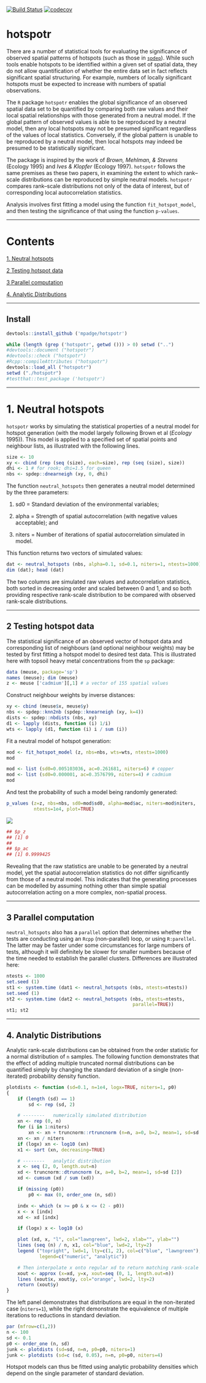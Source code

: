 [![Build Status](https://travis-ci.org/mpadge/hotspotr.svg?branch=master)](https://travis-ci.org/mpadge/hotspotr)
[![codecov](https://codecov.io/gh/mpadge/hotspotr/branch/master/graph/badge.svg)](https://codecov.io/gh/mpadge/hotspotr)

# hotspotr 

There are a number of statistical tools for evaluating the significance of
observed spatial patterns of hotspots (such as those in
[`spdep`](https://cran.r-project.org/package=spdep)). While such tools enable
hotspots to be identified within a given set of spatial data, they do not allow
quantification of whether the entire data set in fact reflects significant
spatial structuring. For example, numbers of locally significant hotspots must
be expected to increase with numbers of spatial observations. 

The `R` package `hotspotr` enables the global significance of an observed
spatial data set to be quantified by comparing both raw values and their local
spatial relationships with those generated from a neutral model. If the global
pattern of observed values is able to be reproduced by a neutral model, then any
local hotspots may not be presumed significant regardless of the values of local
statistics. Conversely, if the global pattern is unable to be reproduced by a
neutral model, then local hotspots may indeed be presumed to be statistically
significant.

The package is inspired by the work of *Brown, Mehlman, & Stevens* (Ecology
1995) and *Ives & Klopfer* (Ecology 1997). `hotspotr` follows the same premises
as these two papers, in examining the extent to which rank--scale distributions
can be reproduced by simple neutral models. `hotspotr` compares rank--scale
distributions not only of the data of interest, but of corresponding local
autocorrelation statistics.

Analysis involves first fitting a model using the function
`fit_hotspot_model`, and then testing the significance of that using the
function `p-values`.

--------


# Contents

[1. Neutral hotspots](#1-neutral)

[2 Testing hotspot data](#2-hotspot-test)

[3 Parallel computation](#3-parallel)

[4. Analytic Distributions](#4-analytic-dists)

--------


## Install

```r
devtools::install_github ('mpadge/hotspotr')
```
```r
while (length (grep ('hotspotr', getwd ())) > 0) setwd ("..")
#devtools::document ("hotspotr")
#devtools::check ("hotspotr")
#Rcpp::compileAttributes ("hotspotr")
devtools::load_all ("hotspotr")
setwd ("./hotspotr")
#testthat::test_package ('hotspotr')
```

--------

# <a name="1-neutral"></a>1. Neutral hotspots

`hotspotr` works by simulating the statistical properties of a neutral model for
hotspot generation (with the model largely following Brown et al (*Ecology*
1995)). This model is applied to a specified set of spatial points and neighbour
lists, as illustrated with the following lines.
```r
size <- 10
xy <- cbind (rep (seq (size), each=size), rep (seq (size), size))
dhi <- 1 # for rook; dhi=1.5 for queen
nbs <- spdep::dnearneigh (xy, 0, dhi)
```

The function `neutral_hotspots` then generates a neutral model determined by the
three parameters:

1. sd0 = Standard deviation of the environmental variables;

2. alpha = Strength of spatial autocorrelation (with negative values
   acceptable); and

3. niters = Number of iterations of spatial autocorrelation simulated in model.

This function returns two vectors of simulated values:
```r
dat <- neutral_hotspots (nbs, alpha=0.1, sd=0.1, niters=1, ntests=1000)
dim (dat); head (dat)
```
The two columns are simulated raw values and autocorrelation statistics, both
sorted in decreasing order and scaled between 0 and 1, and so both providing
respective rank-scale distribution to be compared with observed rank-scale
distributions.

--------

## <a name="2-hotspot-test"></a>2 Testing hotspot data

The statistical significance of an observed vector of hotspot data and
corresponding list of neighbours (and optional neighbour weights) may be tested
by first fitting a hotspot model to desired test data. This is illustrated here
with topsoil heavy metal concentrations from the `sp` package:
```r
data (meuse, package='sp') 
names (meuse); dim (meuse)
z <- meuse ['cadmium'][,1] # a vector of 155 spatial values
```
Construct neighbour weights by inverse distances:
```r
xy <- cbind (meuse$x, meuse$y)
nbs <- spdep::knn2nb (spdep::knearneigh (xy, k=4))
dists <- spdep::nbdists (nbs, xy)
d1 <- lapply (dists, function (i) 1/i)
wts <- lapply (d1, function (i) i / sum (i))
```
Fit a neutral model of hotspot generation:
```r
mod <- fit_hotspot_model (z, nbs=nbs, wts=wts, ntests=1000)
mod
```
```r
mod <- list (sd0=0.005103036, ac=0.261681, niters=6) # copper
mod <- list (sd0=0.000001, ac=0.3576799, niters=4) # cadmium
mod
```
And test the probability of such a model being randomly generated:
```r
p_values (z=z, nbs=nbs, sd0=mod$sd0, alpha=mod$ac, niters=mod$niters,
          ntests=1e4, plot=TRUE)
```
![](fig/p-values.png)
```r
## $p_z
## [1] 0
## 
## $p_ac
## [1] 0.9999425
```

Revealing that the raw statistics are unable to be generated by a neutral model,
yet the spatial autocorrelation statistics do not differ significantly from
those of a neutral model.  This indicates that the generating processes can be
modelled by assuming nothing other than simple spatial autocorrelation acting on
a more complex, non-spatial process.

--------

## <a name="3-parallel"></a>3 Parallel computation

`neutral_hotspots` also has a `parallel` option that determines whether the
tests are conducting using an `Rcpp` (non-parallel) loop, or using `R:parellel`.
The latter may be faster under some circumstances for large numbers of tests,
although it will definitely be slower for smaller numbers because of the time
needed to establish the parallel clusters. Differences are illustrated here:

```r
ntests <- 1000
set.seed (1)
st1 <- system.time (dat1 <- neutral_hotspots (nbs, ntests=ntests))
set.seed (1)
st2 <- system.time (dat2 <- neutral_hotspots (nbs, ntests=ntests,
                                              parallel=TRUE))
st1; st2
```

-------

## <a name="4-analytic-dists"></a>4. Analytic Distributions

Analytic rank-scale distributions can be obtained from the order statistic for a
normal distribution of `n` samples. The following function demonstrates that the
effect of adding multiple truncated normal distributions can be quantified
simply by changing the standard deviation of a single (non-iterated) probability
density function.


```r
plotdists <- function (sd=0.1, n=1e4, logx=TRUE, niters=1, p0)
{
    if (length (sd) == 1)
        sd <- rep (sd, 2)

    # --------   numerically simulated distribution
    xn <- rep (0, n)
    for (i in 1:niters)
        xn <- xn + truncnorm::rtruncnorm (n=n, a=0, b=2, mean=1, sd=sd [1])
    xn <- xn / niters
    if (logx) xn <- log10 (xn)
    x1 <- sort (xn, decreasing=TRUE)

    # --------   analytic distribution
    x <- seq (2, 0, length.out=n)
    xd <- truncnorm::dtruncnorm (x, a=0, b=2, mean=1, sd=sd [2])
    xd <- cumsum (xd / sum (xd))

    if (missing (p0))
        p0 <- max (0, order_one (n, sd))

    indx <- which (x >= p0 & x <= (2 - p0))
    x <- x [indx]
    xd <- xd [indx]

    if (logx) x <- log10 (x) 

    plot (xd, x, "l", col="lawngreen", lwd=2, xlab="", ylab="")
    lines (seq (n) / n, x1, col="blue", lwd=2, lty=2)
    legend ("topright", lwd=1, lty=c(1, 2), col=c("blue", "lawngreen"), bty="n",
            legend=c("numeric", "analytic"))

    # Then interpolate x onto regular xd to return matching rank-scale dist
    xout <- approx (x=xd, y=x, xout=seq (0, 1, length.out=n))
    lines (xout$x, xout$y, col="orange", lwd=2, lty=2)
    return (xout$y)
}
```

The left panel demonstrates that distributions are equal in the non-iterated case
(`niters=1`), while the right demonstrate the equivalence of multiple iterations
to reductions in standard deviation.
```r
par (mfrow=c(1,2))
n <- 100
sd <- 0.1
p0 <- order_one (n, sd)
junk <- plotdists (sd=sd, n=n, p0=p0, niters=1)
junk <- plotdists (sd=c (sd, 0.05), n=n, p0=p0, niters=4)
```

Hotspot models can thus be fitted using analytic probability densities which
depend on the single parameter of standard deviation.

